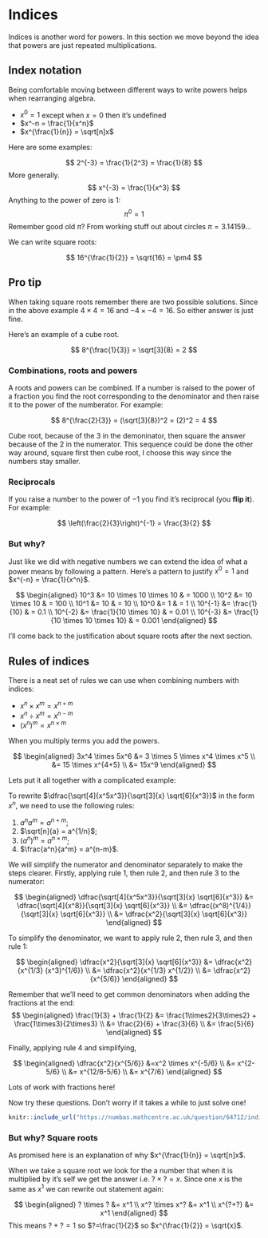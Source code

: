 # Indices

Indices is another word for powers. In this section we move beyond the idea that powers are just repeated multiplications. 

## Index notation

Being comfortable moving between different ways to write powers helps when rearranging algebra.

:::{.callout-note}
* $x^0 = 1$ except when $x=0$ then it's undefined
* $x^-n = \frac{1}{x^n}$
* $x^{\frac{1}{n}} = \sqrt[n]x$
:::

Here are some examples:

$$
2^{-3} = \frac{1}{2^3} = \frac{1}{8}
$$
More generally.
$$
x^{-3} = \frac{1}{x^3}
$$
Anything to the power of zero is $1$:
$$
\pi^0 = 1
$$
Remember good old $\pi$? From working stuff out about circles $\pi = 3.14159...$

We can write square roots:

$$
16^{\frac{1}{2}} = \sqrt{16} = \pm4
$$

:::{.callout-tip}
## Pro tip
When taking square roots remember there are two possible solutions. Since in the above example $4 \times 4 = 16$ and  $-4 \times -4 = 16$. So either answer is just fine.
:::

Here's an example of a cube root.

$$
8^{\frac{1}{3}} = \sqrt[3]{8} = 2
$$

### Combinations, roots and powers

A roots and powers can be combined. If a number is raised to the power of a fraction you find the root corresponding to the denominator and then raise it to the power of the numberator. For example:

$$
8^{\frac{2}{3}} = (\sqrt[3]{8})^2 = (2)^2 = 4
$$

Cube root, because of the $3$ in the demoninator, then square the answer because of the $2$ in the numerator. This sequence could be done the other way around, square first then cube root, I choose this way since the numbers stay smaller.

### Reciprocals

If you raise a number to the power of $-1$ you find it's reciprocal (you **flip it**). For example:

$$
\left(\frac{2}{3}\right)^{-1} = \frac{3}{2}
$$

### But why?

Just like we did with negative numbers we can extend the idea of what a power means by following a pattern. Here's a pattern to justify $x^0 = 1$ and $x^{-n} = \frac{1}{x^n}$.

$$
\begin{aligned} 10^3 &= 10 \times 10 \times 10 & = 1000 \\
10^2 &= 10 \times 10 & = 100 \\
10^1 &= 10 & = 10 \\
10^0 &= 1 & = 1 \\
10^{-1} &= \frac{1}{10} & = 0.1 \\
10^{-2} &= \frac{1}{10 \times 10} & = 0.01 \\
10^{-3} &= \frac{1}{10 \times 10 \times 10} & = 0.001 
\end{aligned}
$$

I'll come back to the justification about square roots after the next section.

## Rules of indices

There is a neat set of rules we can use when combining numbers with indices:

:::{.callout-note}
* $x^n \times x^m = x^{n+m}$
* $x^n \div x^m = x^{n-m}$
* $(x^n)^m = x^{n \times m}$
:::

When you multiply terms you add the powers.

$$
\begin{aligned} 3x^4 \times 5x^6 &= 3 \times 5 \times x^4 \times x^5 \\
&= 15 \times x^{4+5} \\
&= 15x^9
\end{aligned}
$$

Lets put it all together with a complicated example:

To rewrite $\dfrac{\sqrt[4]{x^5x^3}}{\sqrt[3]{x} \sqrt[6]{x^3}}$ in the form $x^n$, we need to use the following rules:

1. $a^n a^m = a^{n+m}$;
2. $\sqrt[n]{a} = a^{1/n}$;
3. $\left(a^n\right)^m = a^{n \times m}$;
4. $\frac{a^n}{a^m} = a^{n-m}$.

We will simplify the numerator and denominator separately to make the steps clearer. Firstly, applying rule 1, then rule 2, and then rule 3 to the numerator:

$$
\begin{aligned} \dfrac{\sqrt[4]{x^5x^3}}{\sqrt[3]{x} \sqrt[6]{x^3}} &= \dfrac{\sqrt[4]{x^8}}{\sqrt[3]{x} \sqrt[6]{x^3}} \\
 &= \dfrac{(x^8)^{1/4}}{\sqrt[3]{x} \sqrt[6]{x^3}} \\
 &= \dfrac{x^2}{\sqrt[3]{x} \sqrt[6]{x^3}}
\end{aligned}
$$

To simplify the denominator, we want to apply rule 2, then rule 3, and then rule 1:

$$
\begin{aligned} \dfrac{x^2}{\sqrt[3]{x} \sqrt[6]{x^3}} &= \dfrac{x^2}{x^{1/3} (x^3)^{1/6}} \\
 &= \dfrac{x^2}{x^{1/3} x^{1/2}} \\
 &= \dfrac{x^2}{x^{5/6}}
\end{aligned}
$$

Remember that we'll need to get common denominators when adding the fractions at the end:
$$
\begin{aligned} \frac{1}{3} + \frac{1}{2} &= \frac{1\times2}{3\times2}  + \frac{1\times3}{2\times3} \\
&= \frac{2}{6}  + \frac{3}{6} \\
&= \frac{5}{6}
\end{aligned}
$$

Finally, applying rule 4 and simplifying, 

$$
\begin{aligned} \dfrac{x^2}{x^{5/6}} &=x^2 \times x^{-5/6} \\
 &= x^{2-5/6} \\
 &= x^{12/6-5/6} \\
 &= x^{7/6}
\end{aligned}
$$

Lots of work with fractions here! 

Now try these questions. Don't worry if it takes a while to just solve one!

```r
knitr::include_url("https://numbas.mathcentre.ac.uk/question/64712/indices-change-of-notation-3/embed/?token=246845ab-e1ea-4745-9106-5750be81ed2c", height="800px")
```

### But why? Square roots

As promised here is an explanation of why $x^{\frac{1}{n}} = \sqrt[n]x$.

When we take a square root we look for the a number that when it is multiplied by it's self we get the answer i.e. $? \times ? = x$. Since one $x$ is the same as $x^1$ we can rewrite out statement again:

$$
\begin{aligned} ? \times ? &= x^1 \\
x^? \times x^? &= x^1 \\
x^{?+?} &= x^1
\end{aligned}
$$
This means $? + ? = 1$ so $?=\frac{1}{2}$ so $x^{\frac{1}{2}} = \sqrt{x}$.
